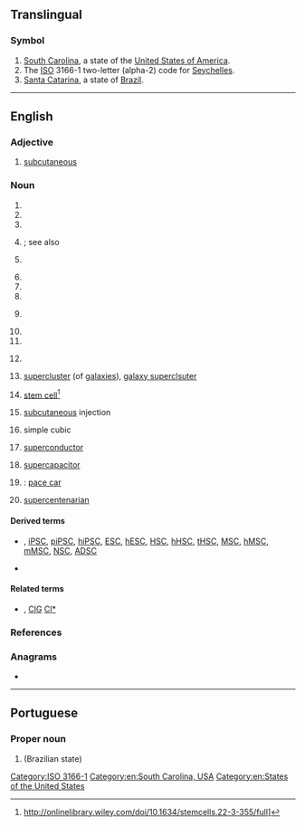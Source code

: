{{also|sc|Sc|sc.|.sc|-sc|S.C.}}
==Translingual==

===Symbol===
{{head|mul|symbol}}

# [[South Carolina]], a state of the [[United States of America]].
# The [[ISO]] 3166-1 two-letter (alpha-2) code for [[Seychelles]].
# [[Santa Catarina]], a state of [[Brazil]].

[[Category:ISO 3166-1]]

----

==English==

===Adjective===
{{en-adj|-}}

# {{lb|en|medicine}} [[subcutaneous]]

===Noun===
{{en-noun}}

# {{initialism of|en|Superior Court}}
# {{initialism of|en|Supreme Court}}
# {{initialism of|en|Serbo-Croatian}}
# {{initialism of|en|South Carolina}}; see also {{l|en|S.C.}}
# {{initialism of|en|StarCraft}} {{gloss|a strategy [[PC]] game}}
# {{initialism of|en|status conference|Status Conference}}
# {{initialism of|en|Settlement Conference}}
# {{initialism of|en|[[small|Small]] [[claims|Claims]]}}
# {{initialism of|en|State College}} {{gloss|as used with proper names}}
# {{initialism of|en|Senior Counsel}}
# {{initialism of|en|w:Security Council of the United Nations|Security Council of the United Nations}}
# {{lb|en|India}} {{initialism of|en|Scheduled Caste}}
# {{lb|en|astronomy}} [[supercluster]] (of [[galaxies]]), [[galaxy superclsuter]]
# {{lb|en|biology}} [[stem cell]]<ref>http://onlinelibrary.wiley.com/doi/10.1634/stemcells.22-3-355/full]</ref>
# {{lb|en|medicine}} [[subcutaneous]] injection
# {{lb|en|crystallography}} simple cubic
# {{lb|en|physics}} [[superconductor]]
# {{lb|en|physics}} [[supercapacitor]]
# {{lb|en|motorsports}} {{abbreviation of|en|safety car}}: [[pace car]]
# [[supercentenarian]]

====Derived terms====
* {{sense|stem cell}} {{l|en|PSC}}, [[iPSC]], [[piPSC]], [[hiPSC]], [[ESC]], [[hESC]], [[HSC]], [[hHSC]], [[tHSC]], [[MSC]], [[hMSC]], [[mMSC]], [[NSC]], [[ADSC]]
* {{sense|safety car}} {{l|en|VSC}}

====Related terms====
* {{sense|galaxy supercluster}} {{l|en|Cl}}, [[ClG]] [[Cl*]]

===References===
<references/>

===Anagrams===
* {{anagrams|en|a=cs|C's|CS|CS.|Cs|C♭s|C♯s|c's|cs|μCs}}

[[Category:en:South Carolina, USA]]
[[Category:en:States of the United States]]

----

==Portuguese==

===Proper noun===
{{pt-proper noun}}

# {{abbreviation of|pt|Santa Catarina}} (Brazilian state)